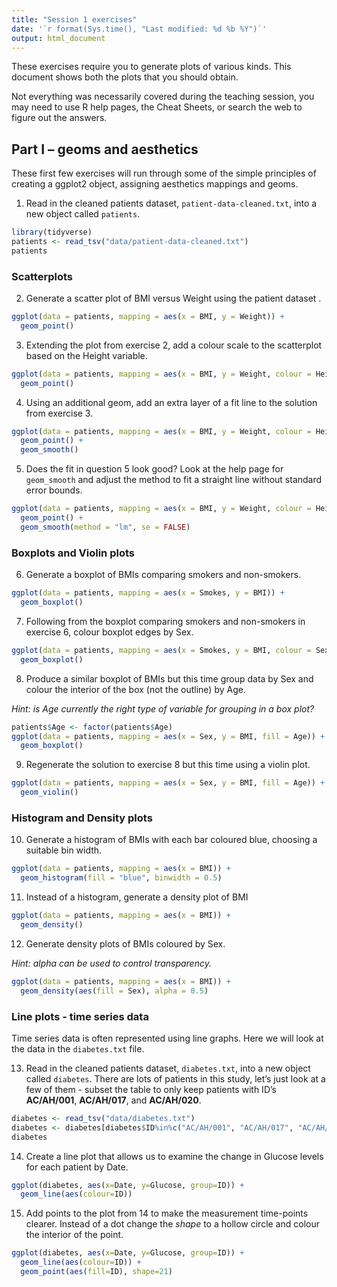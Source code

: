 ```yaml
---
title: "Session 1 exercises"
date: '`r format(Sys.time(), "Last modified: %d %b %Y")`'
output: html_document
---
```


These exercises require you to generate plots of various kinds. This document
shows both the plots that you should obtain.

Not everything was necessarily covered during the teaching session, you may need
to use R help pages, the Cheat Sheets, or search the web to figure out the 
answers.

## Part I -- geoms and aesthetics

These first few exercises will run through some of the simple principles of
creating a ggplot2 object, assigning aesthetics mappings and geoms.

1. Read in the cleaned patients dataset, `patient-data-cleaned.txt`, into a
   new object called `patients`.

```r
library(tidyverse)
patients <- read_tsv("data/patient-data-cleaned.txt")
patients
```

### Scatterplots

2. Generate a scatter plot of BMI versus Weight using the patient dataset .

```r
ggplot(data = patients, mapping = aes(x = BMI, y = Weight)) +
  geom_point()
```

3. Extending the plot from exercise 2, add a colour scale to the scatterplot
   based on the Height variable.

```r
ggplot(data = patients, mapping = aes(x = BMI, y = Weight, colour = Height)) +
  geom_point()
```

4. Using an additional geom, add an extra layer of a fit line to the solution
   from exercise 3.

```r
ggplot(data = patients, mapping = aes(x = BMI, y = Weight, colour = Height)) +
  geom_point() +
  geom_smooth()
```

5. Does the fit in question 5 look good? Look at the help page for
   `geom_smooth` and adjust the method to fit a straight line without standard
   error bounds.

```r
ggplot(data = patients, mapping = aes(x = BMI, y = Weight, colour = Height)) +
  geom_point() +
  geom_smooth(method = "lm", se = FALSE)
```

### Boxplots and Violin plots

6. Generate a boxplot of BMIs comparing smokers and non-smokers.

```r
ggplot(data = patients, mapping = aes(x = Smokes, y = BMI)) +
  geom_boxplot()
```

7. Following from the boxplot comparing smokers and non-smokers in exercise 6,
   colour boxplot edges by Sex.

```r
ggplot(data = patients, mapping = aes(x = Smokes, y = BMI, colour = Sex)) +
  geom_boxplot()
```

8. Produce a similar boxplot of BMIs but this time group data by Sex and colour
   the interior of the box (not the outline) by Age.

_Hint: is Age currently the right type of variable for grouping in a box plot?_

```r
patients$Age <- factor(patients$Age)
ggplot(data = patients, mapping = aes(x = Sex, y = BMI, fill = Age)) +
  geom_boxplot()
```

9. Regenerate the solution to exercise 8 but this time using a violin plot.

```r
ggplot(data = patients, mapping = aes(x = Sex, y = BMI, fill = Age)) +
  geom_violin()
```

### Histogram and Density plots

10. Generate a histogram of BMIs with each bar coloured blue, choosing a
    suitable bin width.

```r
ggplot(data = patients, mapping = aes(x = BMI)) +
  geom_histogram(fill = "blue", binwidth = 0.5)
```

11. Instead of a histogram, generate a density plot of BMI

```r
ggplot(data = patients, mapping = aes(x = BMI)) +
  geom_density()
```

12. Generate density plots of BMIs coloured by Sex.

_Hint: alpha can be used to control transparency._

```r
ggplot(data = patients, mapping = aes(x = BMI)) +
  geom_density(aes(fill = Sex), alpha = 0.5)
```

### Line plots - time series data

Time series data is often represented using line graphs. Here we will look at 
the data in the `diabetes.txt` file.

13. Read in the cleaned patients dataset, `diabetes.txt`, into a new object 
called `diabetes`. There are lots of patients in this study, let's just look at 
a few of them - subset the table to only keep patients with ID's **AC/AH/001**, 
**AC/AH/017**, and **AC/AH/020**.


```r
diabetes <- read_tsv("data/diabetes.txt")
diabetes <- diabetes[diabetes$ID%in%c("AC/AH/001", "AC/AH/017", "AC/AH/020"),]
diabetes
```

14. Create a line plot that allows us to examine the change in Glucose levels
for each patient by Date.

```r
ggplot(diabetes, aes(x=Date, y=Glucose, group=ID)) +
  geom_line(aes(colour=ID))
```

15. Add points to the plot from 14 to make the measurement time-points clearer.
Instead of a dot change the *shape* to a hollow circle and colour the 
interior of the point.

```r
ggplot(diabetes, aes(x=Date, y=Glucose, group=ID)) +
  geom_line(aes(colour=ID)) +
  geom_point(aes(fill=ID), shape=21)
```
